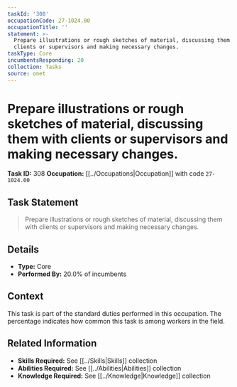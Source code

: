 ```yaml
---
taskId: '308'
occupationCode: 27-1024.00
occupationTitle: ''
statement: >-
  Prepare illustrations or rough sketches of material, discussing them with
  clients or supervisors and making necessary changes.
taskType: Core
incumbentsResponding: 20
collection: Tasks
source: onet
---
```

# Prepare illustrations or rough sketches of material, discussing them with clients or supervisors and making necessary changes.

**Task ID:** 308
**Occupation:** [[../Occupations|Occupation]] with code `27-1024.00`

## Task Statement

> Prepare illustrations or rough sketches of material, discussing them with clients or supervisors and making necessary changes.

## Details

- **Type:** Core
- **Performed By:** 20.0% of incumbents

## Context

This task is part of the standard duties performed in this occupation. The percentage indicates how common this task is among workers in the field.

## Related Information

- **Skills Required:** See [[../Skills|Skills]] collection
- **Abilities Required:** See [[../Abilities|Abilities]] collection
- **Knowledge Required:** See [[../Knowledge|Knowledge]] collection
